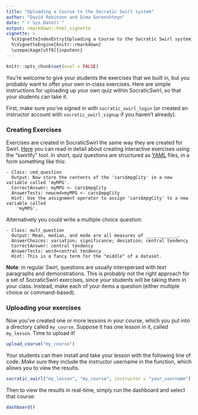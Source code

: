 ```yaml
---
title: "Uploading a Course to the Socratic Swirl system"
author: "David Robinson and Dima Gorenshteyn"
date: "`r Sys.Date()`"
output: rmarkdown::html_vignette
vignette: >
  %\VignetteIndexEntry{Uploading a Course to the Socratic Swirl system}
  %\VignetteEngine{knitr::rmarkdown}
  \usepackage[utf8]{inputenc}
---
```


```r
knitr::opts_chunk$set(eval = FALSE)
```

You're welcome to give your students the exercises that we built in, but you probably want to offer your own in-class exercises. Here are simple instructions for uploading up your own quiz within SocraticSwirl, so that your students can take it.

First, make sure you've signed in with `socratic_swirl_login` (or created an instructor account with `socratic_swirl_signup` if you haven't already).

### Creating Exercises

Exercises are created in SocraticSwirl the same way they are created for Swirl. [Here](http://swirlstats.com/instructors.html) you can read in detail about creating interactive exercises using the "swirlify" tool. In short, quiz questions are structured as [YAML](http://en.wikipedia.org/wiki/YAML) files, in a form something like this:

    - Class: cmd_question
      Output: Now store the contents of the 'cars$mpgCity' in a new variable called 'myMPG'.
      CorrectAnswer: myMPG <- cars$mpgCity
      AnswerTests: newcmd=myMPG <- cars$mpgCity
      Hint: Use the assignment operator to assign 'cars$mpgCity' to a new variable called
        'myMPG'.

Alternatively you could write a multiple choice question:

    - Class: mult_question
      Output: Mean, median, and mode are all measures of ____________.
      AnswerChoices: variation; significance; deviation; central tendency
      CorrectAnswer: central tendency
      AnswerTests: word=central tendency
      Hint: This is a fancy term for the "middle" of a dataset.

**Note**: in regular Swirl, questions are usually interspersed with text paragraphs and demonstrations. This is probably not the right approach for a set of SocraticSwirl exercises, since your students will be taking them in your class. Instead, make each of your items a question (either multiple choice or command-based).

### Uploading your exercises

Now you've created one or more lessons in your course, which you put into a directory called `my_course`. Suppose it has one lesson in it, called `my_lesson`. Time to upload it!

```r
upload_course("my_course")
```

Your students can then install and take your lesson with the following line of code. *Make sure* they include the instructor username in the function, which allows you to view the results.

```r
socratic_swirl("my_lesson", "my_course", instructor = "your_username")
```

Then to view the results in real-time, simply run the dashboard and select that course:

```r
dashboard()
```
